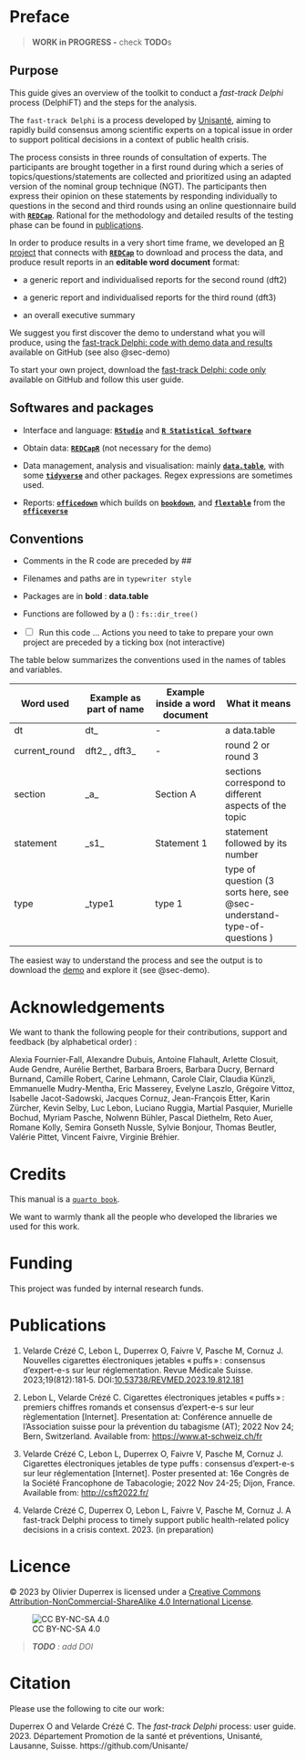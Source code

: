 # Preface {#sec-preface .unnumbered}

> **WORK in PROGRESS -** check **TODO**s

## Purpose {#sec-purpose .unnumbered}

This guide gives an overview of the toolkit to conduct a *fast-track Delphi* process (DelphiFT) and the steps for the analysis.

::: callout-tip
The `fast-track Delphi` is a process developed by [Unisanté](https://www.unisante.ch/), aiming to rapidly build consensus among scientific experts on a topical issue in order to support political decisions in a context of public health crisis.

The process consists in three rounds of consultation of experts. The participants are brought together in a first round during which a series of topics/questions/statements are collected and prioritized using an adapted version of the nominal group technique (NGT). The participants then express their opinion on these statements by responding individually to questions in the second and third rounds using an online questionnaire build with [**`REDCap`**](https://projectredcap.org/). Rational for the methodology and detailed results of the testing phase can be found in [publications](#sec-publications).

In order to produce results in a very short time frame, we developed an [R project](https://r4ds.had.co.nz/workflow-projects.html) that connects with [**`REDCap`**](https://projectredcap.org/) to download and process the data, and produce result reports in an **editable word document** format:

-   a generic report and individualised reports for the second round (dft2)

-   a generic report and individualised reports for the third round (dft3)

-   an overall executive summary
:::

We suggest you first discover the demo to understand what you will produce, using the [fast-track Delphi: code with demo data and results](https://github.com/Unisante) available on GitHub (see also @sec-demo)

To start your own project, download the [fast-track Delphi: code only](https://github.com/Unisante) available on GitHub and follow this user guide.

## Softwares and packages {#sec-software-and-packages}

-   Interface and language: [**`RStudio`**](https://www.rstudio.com/) and [**`R Statistical Software`**](https://www.r-project.org/)

-   Obtain data: [**`REDCapR`**](https://ouhscbbmc.github.io/REDCapR/) (not necessary for the demo)

-   Data management, analysis and visualisation: mainly [**`data.table`**](https://rdatatable.gitlab.io/data.table/), with some [**`tidyverse`**](https://www.tidyverse.org/) and other packages. Regex expressions are sometimes used.

-   Reports: [**`officedown`**](https://ardata-fr.github.io/officeverse/officedown-for-word.html) which builds on [**`bookdown`**](https://pkgs.rstudio.com/bookdown/), and [**`flextable`**](https://davidgohel.github.io/flextable/) from the [**`officeverse`**](https://ardata-fr.github.io/officeverse/index.html)

## Conventions {#sec-conventions}

-   Comments in the R code are preceded by \##

-   Filenames and paths are in `typewriter style`

-   Packages are in **bold** : **data.table**

-   Functions are followed by a () : `fs::dir_tree()`

-   [ ] [.]{style="color:white;"} Run this code ... Actions you need to take to prepare your own project are preceded by a ticking box (not interactive)

The table below summarizes the conventions used in the names of tables and variables.

| Word used     | Example as part of name | Example inside a word document | What it means                                                           |
|------------------|------------------|------------------|-------------------|
| dt            | dt\_                    | \-                             | a data.table                                                            |
| current_round | dft2\_ , dft3\_         | \-                             | round 2 or round 3                                                      |
| section       | \_a\_                   | Section A                      | sections correspond to different aspects of the topic                   |
| statement     | \_s1\_                  | Statement 1                    | statement followed by its number                                        |
| type          | \_type1                 | type 1                         | type of question (3 sorts here, see @sec-understand-type-of-questions ) |

::: callout-tip
The easiest way to understand the process and see the output is to download the [demo](https://github.com/Unisante/delphi_ft_demo) and explore it (see @sec-demo).
:::

# Acknowledgements {#sec-acknowledgements}

We want to thank the following people for their contributions, support and feedback (by alphabetical order) :

Alexia Fournier-Fall, Alexandre Dubuis, Antoine Flahault, Arlette Closuit, Aude Gendre, Aurélie Berthet, Barbara Broers, Barbara Ducry, Bernard Burnand, Camille Robert, Carine Lehmann, Carole Clair, Claudia Künzli, Emmanuelle Mudry-Mentha, Eric Masserey, Evelyne Laszlo, Grégoire Vittoz, Isabelle Jacot-Sadowski, Jacques Cornuz, Jean-François Etter, Karin Zürcher, Kevin Selby, Luc Lebon, Luciano Ruggia, Martial Pasquier, Murielle Bochud, Myriam Pasche, Nolwenn Bühler, Pascal Diethelm, Reto Auer, Romane Kolly, Semira Gonseth Nussle, Sylvie Bonjour, Thomas Beutler, Valérie Pittet, Vincent Faivre, Virginie Bréhier.

# Credits {#sec-credits}

This manual is a [`quarto book`](https://quarto.org/docs/books/).

We want to warmly thank all the people who developed the libraries we used for this work.

# Funding {#sec-funding}

This project was funded by internal research funds.

# Publications {#sec-publications}

1.  Velarde Crézé C, Lebon L, Duperrex O, Faivre V, Pasche M, Cornuz J. Nouvelles cigarettes électroniques jetables « puffs » : consensus d'expert-e-s sur leur réglementation. Revue Médicale Suisse. 2023;19(812):181‑5. DOI:[10.53738/REVMED.2023.19.812.181](https://doi.org/10.53738/revmed.2023.19.812.181)

2.  Lebon L, Velarde Crézé C. Cigarettes électroniques jetables « puffs » : premiers chiffres romands et consensus d'expert-e-s sur leur règlementation \[Internet\]. Presentation at: Conférence annuelle de l'Association suisse pour la prévention du tabagisme (AT); 2022 Nov 24; Bern, Switzerland. Available from: <https://www.at-schweiz.ch/fr>

3.  Velarde Crézé C, Lebon L, Duperrex O, Faivre V, Pasche M, Cornuz J. Cigarettes électroniques jetables de type puffs : consensus d'expert-e-s sur leur réglementation \[Internet\]. Poster presented at: 16e Congrès de la Société Francophone de Tabacologie; 2022 Nov 24-25; Dijon, France. Available from: <http://csft2022.fr/>

4.  Velarde Crézé C, Duperrex O, Lebon L, Faivre V, Pasche M, Cornuz J. A fast-track Delphi process to timely support public health-related policy decisions in a crisis context. 2023. (in preparation)

# Licence {#sec-licence}

© 2023 by Olivier Duperrex is licensed under a [Creative Commons Attribution-NonCommercial-ShareAlike 4.0 International License](http://creativecommons.org/licenses/by-nc-sa/4.0/).

![CC BY-NC-SA 4.0](https://licensebuttons.net/l/by-nc-sa/4.0/88x31.png){fig-align="left"}

> ***TODO** : add DOI*

# Citation {#sec-citation}

Please use the following to cite our work:

Duperrex O and Velarde Crézé C. The *fast-track Delphi* process: user guide. 2023. Département Promotion de la santé et préventions, Unisanté, Lausanne, Suisse. https://github.com/Unisante/
